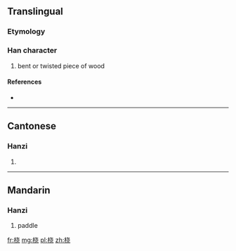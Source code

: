{{also|橈}}
==Translingual==

===Etymology===
{{Han simp|橈|f=垚|t=戈 without 丶}}

===Han character===
{{Han char|rn=75|rad=木|as=06|sn=10|four=|canj=木十心山 (DJPU), X木十心山 (XDJPU)}}

# bent or twisted piece of wood

====References====
* {{Han ref|kx=0526.211|hdz=21197.070|uh=6861|ud=26721}}

----

==Cantonese==

===Hanzi===
{{yue-hanzi|jyut=naau4|y=naau4|tra=橈}}

# {{defn|lang=yue|sort=木06}}

----

==Mandarin==

===Hanzi===
{{cmn-hanzi|tra=橈|pin=[[náo]] ([[nao2]])|wg=nao<sup>2</sup>}}

# paddle

[[fr:桡]]
[[mg:桡]]
[[pl:桡]]
[[zh:桡]]